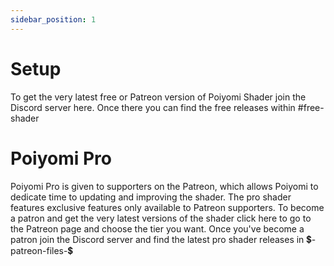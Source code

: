 ```yaml
---
sidebar_position: 1
---
```


# Setup

To get the very latest free or Patreon version of Poiyomi Shader join the Discord server <a class="text-link text--secondary" url="https://discord.com/invite/a3pPUjQ">here</a>. Once there you can find the free releases within <a class="text-link text--secondary" url="https://discord.com/channels/550477546958094348/553026201061425153">#free-shader</a>

# Poiyomi Pro

Poiyomi Pro is given to supporters on the Patreon, which allows Poiyomi to dedicate time to updating and improving the shader. The pro shader features exclusive features only available to Patreon supporters. To become a patron and get the very latest versions of the shader <a class="text-link text--secondary" url="https://patreon.com/poiyomi">click here to go to the Patreon page</a> and choose the tier you want. Once you've become a patron join the Discord server and find the latest pro shader releases in <a class="text-link text--secondary" url="https://discord.com/channels/550477546958094348/557419325091348481">💲-patreon-files-💲</a>